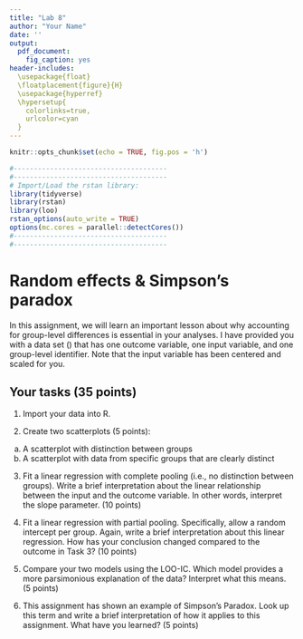 ```yaml
---
title: "Lab 8"
author: "Your Name"
date: ''
output:
  pdf_document: 
    fig_caption: yes
header-includes:
  \usepackage{float}
  \floatplacement{figure}{H}
  \usepackage{hyperref}
  \hypersetup{
    colorlinks=true,    
    urlcolor=cyan
  }
---
```


```r
knitr::opts_chunk$set(echo = TRUE, fig.pos = 'h')
```

```r
#--------------------------------------
#--------------------------------------
# Import/Load the rstan library:
library(tidyverse)
library(rstan)
library(loo)
rstan_options(auto_write = TRUE)
options(mc.cores = parallel::detectCores())
#--------------------------------------
#--------------------------------------
```


# Random effects \& Simpson's paradox

In this assignment, we will learn an important lesson about why accounting for group-level differences is essential in your analyses. I have provided you with a data set (\texttt{lab8\_data.csv}) that has one outcome variable, one input variable, and one group-level identifier. Note that the input variable has been centered and scaled for you. 

## Your tasks (35 points)

1. Import your data into R.

2. Create two scatterplots (5 points):
(a) A scatterplot with \textbf{no} distinction between groups 
(b) A scatterplot with data from specific groups that are clearly distinct 

3. Fit a linear regression with complete pooling (i.e., no distinction between groups). Write a brief interpretation about the linear relationship between the input and the outcome variable. In other words, interpret the slope parameter. (10 points) 

4. Fit a linear regression with partial pooling. Specifically, allow a random intercept per group. Again, write a brief interpretation about this linear regression. How has your conclusion changed compared to the outcome in Task 3? (10 points)

5. Compare your two models using the LOO-IC. Which model provides a more parsimonious explanation of the data? Interpret what this means. (5 points)

6. This assignment has shown an example of Simpson's Paradox. Look up this term and write a brief interpretation of how it applies to this assignment. What have you learned?  (5 points)
